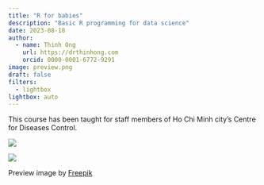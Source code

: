 ```yaml
---
title: "R for babies"
description: "Basic R programming for data science"
date: 2023-08-18
author:
  - name: Thinh Ong
    url: https://drthinhong.com
    orcid: 0000-0001-6772-9291
image: preview.png
draft: false
filters:
  - lightbox
lightbox: auto
---
```


This course has been taught for staff members of Ho Chi Minh city's Centre for Diseases Control.

::: {layout="[1, 1]"}
![](img/hcdc1.jpg){group="my-gallery"}

![](img/hcdc2.jpg){group="my-gallery"}
:::

:::{.credit}
Preview image by [Freepik](https://www.freepik.com/free-vector/flat-design-stages-baby-boy_14410275.htm)
:::
